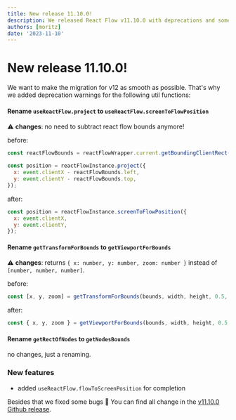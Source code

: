 ```yaml
---
title: New release 11.10.0!
description: We released React Flow v11.10.0 with deprecations and some bugfixes.
authors: [moritz]
date: '2023-11-10'
---
```


# New release 11.10.0!

We want to make the migration for v12 as smooth as possible. That's why we added deprecation warnings for the following util functions:

#### Rename `useReactFlow.project` to `useReactFlow.screenToFlowPosition`

⚠️ **changes**: no need to subtract react flow bounds anymore!

before:

```js
const reactFlowBounds = reactFlowWrapper.current.getBoundingClientRect();

const position = reactFlowInstance.project({
  x: event.clientX - reactFlowBounds.left,
  y: event.clientY - reactFlowBounds.top,
});
```

after:

```js
const position = reactFlowInstance.screenToFlowPosition({
  x: event.clientX,
  y: event.clientY,
});
```

#### Rename `getTransformForBounds` to `getViewportForBounds`

⚠️ **changes**: returns `{ x: number, y: number, zoom: number }` instead of `[number, number, number]`.

before:

```js
const [x, y, zoom] = getTransformForBounds(bounds, width, height, 0.5, 2);
```

after:

```js
const { x, y, zoom } = getViewportForBounds(bounds, width, height, 0.5, 2);
```

#### Rename `getRectOfNodes` to `getNodesBounds`

no changes, just a renaming.

### New features

- added `useReactFlow.flowToScreenPosition` for completion

Besides that we fixed some bugs 🐛 You can find all change in the [v11.10.0 Github release](https://github.com/xyflow/xyflow/releases/tag/11.10.0).
